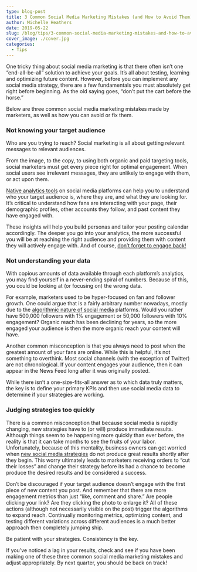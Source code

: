 ```yaml
---
type: blog-post
title: 3 Common Social Media Marketing Mistakes (and How to Avoid Them)
author: Michelle Heathers
date: 2019-05-22
slug: /blog/tips/3-common-social-media-marketing-mistakes-and-how-to-avoid-them
cover_image: ./cover.jpg
categories:
  - Tips
---
```


One tricky thing about social media marketing is that there often isn’t one “end-all-be-all” solution to achieve your goals. It’s all about testing, learning and optimizing future content. However, before you can implement any social media strategy, there are a few fundamentals you must absolutely get right before beginning. As the old saying goes, “don’t put the cart before the horse.”

Below are three common social media marketing mistakes made by marketers, as well as how you can avoid or fix them.

### Not knowing your target audience

Who are you trying to reach? Social marketing is all about getting relevant messages to relevant audiences.

From the image, to the copy, to using both organic and paid targeting tools, social marketers must get every piece right for optimal engagement. When social users see irrelevant messages, they are unlikely to engage with them, or act upon them.

[Native analytics tools][1] on social media platforms can help you to understand who your target audience is, where they are, and what they are looking for. It’s critical to understand how fans are interacting with your page, their demographic profiles, other accounts they follow, and past content they have engaged with.

These insights will help you build personas and tailor your posting calendar accordingly. The deeper you go into your analytics, the more successful you will be at reaching the right audience and providing them with content they will actively engage with. And of course, [don’t forget to engage back!][2]

### Not understanding your data

With copious amounts of data available through each platform’s analytics, you may find yourself in a never-ending spiral of numbers. Because of this, you could be looking at (or focusing on) the wrong data.

For example, marketers used to be hyper-focused on fan and follower growth. One could argue that is a fairly arbitrary number nowadays, mostly due to the [algorithmic nature of social media][3] platforms. Would you rather have 500,000 followers with 1% engagement or 50,000 followers with 10% engagement? Organic reach has been declining for years, so the more engaged your audience is then the more organic reach your content will have.

Another common misconception is that you always need to post when the greatest amount of your fans are online. While this is helpful, it’s not something to overthink. Most social channels (with the exception of Twitter) are not chronological. If your content engages your audience, then it can appear in the News Feed long after it was originally posted.

While there isn’t a one-size-fits-all answer as to which data truly matters, the key is to define your primary KPIs and then use social media data to determine if your strategies are working.

### Judging strategies too quickly

There is a common misconception that because social media is rapidly changing, new strategies have to (or will) produce immediate results. Although things seem to be happening more quickly than ever before, the reality is that it can take months to see the fruits of your labor. Unfortunately, because of this mentality, business owners can get worried when [new social media strategies][4] do not produce great results shortly after they begin. This worry ultimately leads to marketers receiving orders to “cut their losses” and change their strategy before its had a chance to become produce the desired results and be considered a success.

Don’t be discouraged if your target audience doesn’t engage with the first piece of new content you post. And remember that there are more engagement metrics than just “like, comment and share.” Are people clicking your link? Are they clicking the photo to enlarge it? All of these actions (although not necessarily visible on the post) trigger the algorithms to expand reach. Continually monitoring metrics, optimizing content, and testing different variations across different audiences is a much better approach then completely jumping ship.

Be patient with your strategies. Consistency is the key.

If you’ve noticed a lag in your results, check and see if you have been making one of these three common social media marketing mistakes and adjust appropriately. By next quarter, you should be back on track!

[1]: /blog/tips/social-media-analytics-looking-at-the-big-picture
[2]: /blog/tips/4-of-the-biggest-social-media-monitoring-mistakes
[3]: /blog/tips/6-tips-on-how-to-work-with-social-platform-algorithms-to-maximize-post-performance
[4]: /blog/tips/5-content-strategies-from-big-brands-to-increase-engagement-on-social-media
